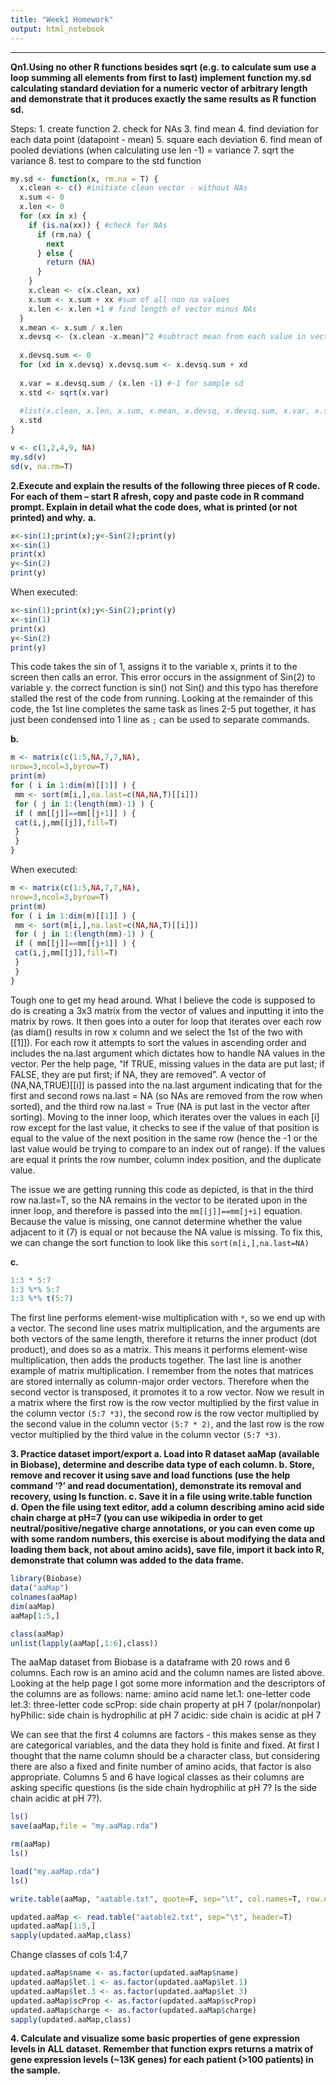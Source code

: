 ```yaml
---
title: "Week1 Homework"
output: html_notebook
---
```


---
**Qn1.Using no other R functions besides sqrt (e.g. to calculate sum use a loop summing all elements from first to last) implement function my.sd calculating standard deviation for a numeric vector of arbitrary length and demonstrate that it produces exactly the same results as R function sd.**

Steps:
1. create function
2. check for NAs
3. find mean
4. find deviation for each data point (datapoint - mean)
5. square each deviation
6. find mean of pooled deviations (when calculating use len -1) = variance
7. sqrt the variance
8. test to compare to the std function

```r
my.sd <- function(x, rm.na = T) {
  x.clean <- c() #initiate clean vector - without NAs
  x.sum <- 0
  x.len <- 0
  for (xx in x) {
    if (is.na(xx)) { #check for NAs
      if (rm.na) {
        next
      } else {
        return (NA)
      }
    } 
    x.clean <- c(x.clean, xx) 
    x.sum <- x.sum + xx #sum of all non na values
    x.len <- x.len +1 # find length of vector minus NAs
  }
  x.mean <- x.sum / x.len
  x.devsq <- (x.clean -x.mean)^2 #subtract mean from each value in vector and square
  
  x.devsq.sum <- 0 
  for (xd in x.devsq) x.devsq.sum <- x.devsq.sum + xd
  
  x.var = x.devsq.sum / (x.len -1) #-1 for sample sd
  x.std <- sqrt(x.var)
  
  #list(x.clean, x.len, x.sum, x.mean, x.devsq, x.devsq.sum, x.var, x.std)
  x.std
}

v <- c(1,2,4,9, NA)
my.sd(v)
sd(v, na.rm=T)
```
**2.Execute and explain the results of the following three pieces of R code. For each of them – start R afresh, copy and paste code in R command prompt. Explain in detail what the code does, what is printed (or not printed) and why.**
**a.**
```r
x<-sin(1);print(x);y<-Sin(2);print(y)
x<-sin(1)
print(x)
y<-Sin(2)
print(y)
```
When executed:
```r
x<-sin(1);print(x);y<-Sin(2);print(y)
x<-sin(1)
print(x)
y<-Sin(2)
print(y)
```

This code takes the sin of 1, assigns it to the variable x, prints it to the screen then calls an error. This error occurs in the assignment of Sin(2) to variable y. the correct function is sin() not Sin() and this typo has therefore stalled the rest of the code from running. Looking at the remainder of this code, the 1st line completes the same task as lines 2-5 put together, it has just been condensed into 1 line as `;` can be used to separate commands.

**b.**
```r
m <- matrix(c(1:5,NA,7,7,NA),
nrow=3,ncol=3,byrow=T)
print(m)
for ( i in 1:dim(m)[[1]] ) {
 mm <- sort(m[i,],na.last=c(NA,NA,T)[[i]])
 for ( j in 1:(length(mm)-1) ) {
 if ( mm[[j]]==mm[[j+1]] ) {
 cat(i,j,mm[[j]],fill=T)
 }
 }
}
```

When executed:
```r
m <- matrix(c(1:5,NA,7,7,NA),
nrow=3,ncol=3,byrow=T)
print(m)
for ( i in 1:dim(m)[[1]] ) {
 mm <- sort(m[i,],na.last=c(NA,NA,T)[[i]])
 for ( j in 1:(length(mm)-1) ) {
 if ( mm[[j]]==mm[[j+1]] ) {
 cat(i,j,mm[[j]],fill=T)
 }
 }
}
```
Tough one to get my head around. What I believe the code is supposed to do is creating a 3x3 matrix from the vector of values and inputting it into the matrix by rows. It then goes into a outer for loop that iterates over each row (as diam() results in row x column and we select the 1st of the two with [[1]]). For each row it attempts to sort the values in ascending order and includes the na.last argument which dictates how to handle NA values in the vector. Per the help page, "If TRUE, missing values in the data are put last; if FALSE, they are put first; if NA, they are removed". A vector of (NA,NA,TRUE)[[i]] is passed into the na.last argument indicating that for the first and second rows na.last = NA (so NAs are removed from the row when sorted), and the third row na.last = True (NA is put last in the vector after sorting). Moving to the inner loop, which iterates over the values in each [i] row except for the last value, it checks to see if the value of that position is equal to the value of the next position in the same row (hence the -1 or the last value would be trying to compare to an index out of range). If the values are equal it prints the row number, column index position, and the duplicate value.

The issue we are getting running this code as depicted, is that in the third row na.last=T, so the NA remains in the vector to be iterated upon in the inner loop, and therefore is passed into the `mm[[j]]==mm[j+i]` equation. Because the value is missing, one cannot determine whether the value adjacent to it (7) is equal or not because the NA value is missing. To fix this, we can change the sort function to look like this `sort(m[i,],na.last=NA)`

**c.**
```r
1:3 * 5:7
1:3 %*% 5:7
1:3 %*% t(5:7)
```
The first line performs element-wise multiplication with `*`, so we end up with a vector.
The second line uses matrix multiplication, and the arguments are both vectors of the same length, therefore it returns the inner product (dot product), and does so as a matrix. This means it performs element-wise multiplication, then adds the products together. 
The last line is another example of matrix multiplication. I remember from the notes that matrices are stored internally as column-major order vectors. Therefore when the second vector is transposed, it promotes it to a row vector. Now we result in a matrix where the first row is the row vector multiplied by the first value in the column vector `(5:7 *3)`, the second row is the row vector multiplied by the second value in the column vector `(5:7 * 2)`, and the last row is the row vector multiplied by the third value in the column vector `(5:7 *3)`.

**3. Practice dataset import/export a. Load into R dataset aaMap (available in Biobase), determine and describe data type of each column. b. Store, remove and recover it using save and load functions (use the help command ‘?’ and read documentation), demonstrate its removal and recovery, using ls function. c. Save it in a file using write.table function d. Open the file using text editor, add a column describing amino acid side chain charge at pH=7 (you can use wikipedia in order to get neutral/positive/negative charge annotations, or you can even come up with some random numbers, this exercise is about modifying the data and loading them back, not about amino acids), save file, import it back into R, demonstrate that column was added to the data frame.**

```r
library(Biobase)
data("aaMap")
colnames(aaMap)
dim(aaMap)
aaMap[1:5,]

class(aaMap)
unlist(lapply(aaMap[,1:6],class))
```
The aaMap dataset from Biobase is a dataframe with 20 rows and 6 columns. Each row is an amino acid and the column names are listed above. Looking at the help page I got some more information and the descriptors of the columns are as follows:
name: amino acid name
let.1: one-letter code
let.3: three-letter code
scProp: side chain property at pH 7 (polar/nonpolar)
hyPhilic: side chain is hydrophilic at pH 7
acidic: side chain is acidic at pH 7

We can see that the first 4 columns are factors - this makes sense as they are categorical variables, and the data they hold is finite and fixed. At first I thought that the name column should be a character class, but considering there are also a fixed and finite number of amino acids, that factor is also appropriate. Columns 5 and 6 have logical classes as their columns are asking specific questions (is the side chain hydrophilic at pH 7? Is the side chain acidic at pH 7?). 

```r
ls()
save(aaMap,file = "my.aaMap.rda")
```
```r
rm(aaMap)
ls()

```
```r
load("my.aaMap.rda")
ls()
```
```r
write.table(aaMap, "aatable.txt", quote=F, sep="\t", col.names=T, row.names=F)
```

```r
updated.aaMap <- read.table("aatable2.txt", sep="\t", header=T)
updated.aaMap[1:5,]
sapply(updated.aaMap,class)
```
Change classes of cols 1:4,7
```r
updated.aaMap$name <- as.factor(updated.aaMap$name)
updated.aaMap$let.1 <- as.factor(updated.aaMap$let.1)
updated.aaMap$let.3 <- as.factor(updated.aaMap$let.3)
updated.aaMap$scProp <- as.factor(updated.aaMap$scProp)
updated.aaMap$charge <- as.factor(updated.aaMap$charge)
sapply(updated.aaMap,class)
```
**4. Calculate and visualize some basic properties of gene expression levels in ALL dataset. Remember that function exprs returns a matrix of gene expression levels (~13K genes) for each patient (>100 patients) in the sample.**

